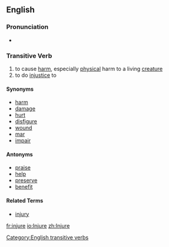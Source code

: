 ==English==
===Pronunciation===
*{{audio|en-us-injure.ogg|Audio (US)}}

===Transitive Verb===
[[Category:English transitive verbs]]
{{en-infl-reg-other-e|injur|e}}
# to cause [[harm]], especially [[physical]] harm to a living [[creature]]
# to do [[injustice]] to

====Synonyms====
*[[harm]]
*[[damage]]
*[[hurt]]
*[[disfigure]]
*[[wound]]
*[[mar]]
*[[impair]]

====Antonyms====
*[[praise]]
*[[help]]
*[[preserve]]
*[[benefit]]

====Related Terms====
*[[injury]]

[[fr:injure]]
[[io:Injure]]
[[zh:Injure]]
